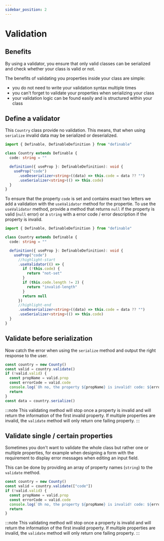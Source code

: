 ```yaml
---
sidebar_position: 2
---
```


# Validation

## Benefits

By using a validator, you ensure that only valid classes can be serialized and check whether your class is valid or not.

The benefits of validating you properties inside your class are simple:
- you do not need to write your validation syntax multiple times
- you can't forget to validate your properties when serializing your class
- your validation logic can be found easily and is structured within your class

## Define a validator

This `Country` class provide no validation. This means, that when using `serialize` invalid data may be serialized or deserialized.

```ts
import { Definable, DefinableDefinition } from "definable"

class Country extends Definable {
  code: string = ""

  definition({ useProp }: DefinableDefinition): void {
    useProp("code")
      .useDeserializer<string>((data) => this.code = data ?? "")
      .useSerializer<string>(() => this.code)
  }
}
```

To ensure that the property `code` is set and contains exact two letters we add a validation with the `useValidator` method for the propertie.
To use the `useValidator` method, provide a method that returns `null` if the property is valid (`null` error) or a `string` with a error code / error description if the property is invalid.

```ts
import { Definable, DefinableDefinition } from "definable"

class Country extends Definable {
  code: string = ""

  definition({ useProp }: DefinableDefinition): void {
    useProp("code")
      //highlight-start
      .useValidator(() => {
        if (!this.code) {
          return "not-set"
        }
        if (this.code.length != 2) {
          return "invalid-length"
        }
        return null
      })
      //highlight-end
      .useDeserializer<string>((data) => this.code = data ?? "")
      .useSerializer<string>(() => this.code)
  }
}
```

## Validate before serialization

Now catch the error when using the `serialize` method and output the right response to the user.

```ts
const country = new County()
const valid = country.validate()
if (!valid.valid) {
  const propName = valid.prop
  const errorCode = valid.code
  console.log(`Oh no, the property ${propName} is invalid! code: ${errorCode}`)
  return
}
const data = country.serialize()
```
:::note
This validating method will stop once a property is invalid and will return the information of the first invalid property.
If multiple properties are invalid, the `validate` method will only return one failing property.
:::


## Validate single / certain properties

Sometimes you don't want to validate the whole class but rather one or multiple properties, for example when designing a form with the requirement to display error messages when editing an input field.

This can be done by providing an array of property names (`string`) to the `validate` method.
```ts
const country = new County()
const valid = country.validate(["code"])
if (!valid.valid) {
  const propName = valid.prop
  const errorCode = valid.code
  console.log(`Oh no, the property ${propName} is invalid! code: ${errorCode}`)
  return
}
```
:::note
This validating method will stop once a property is invalid and will return the information of the first invalid property.
If multiple properties are invalid, the `validate` method will only return one failing property.
:::